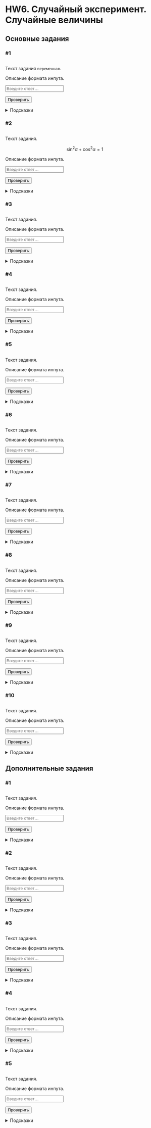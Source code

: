 # HW6. Случайный эксперимент. Случайные величины {#hw6 .unnumbered}

```{=html}
<!--
REPLACE ALL hw6 TO hw<n> WITH MATCH CASE
-->
```
## Основные задания {#hw6_main}

### #1

<img id="hw6-1-level" class="level"/>

::: {#hw6-1-task .task}
Текст задания `переменная`.
:::

::: {#hw6-1-autocheck .autocheck}
::: {#hw6-1-ir .input-requirements}
Описание формата инпута.
:::

<input class="autocheck-input" type="text" id="hw6-1" placeholder="Введите ответ…">

<input class="autocheck-button" type="button" value="Проверить" onclick="check('hw6-1')">

::: {#hw6-1-fb .autocheck-feedback}
:::
:::

::: hints-wrapper
<details class="hints" id="hw6-1-hints">

<summary>Подсказки</summary>

<details class="hint">

<summary>Как делать задание?</summary>

</details>

<details class="hint">

<summary>Что надо сделать?</summary>

</details>

<details class="hint">

<summary>Ответ неверный</summary>

</details>

</details>
:::

### #2

<img id="hw6-2-level" class="level"/>

::: {#hw6-2-task .task}
Текст задания.

$$\sin^2{\alpha} + \cos^2{\alpha} = 1$$
:::

::: {#hw6-2-autocheck .autocheck}
::: {#hw6-2-ir .input-requirements}
Описание формата инпута.
:::

<input class="autocheck-input" type="text" id="hw6-2" placeholder="Введите ответ…">

<input class="autocheck-button" type="button" value="Проверить" onclick="check('hw6-2')">

::: {#hw6-2-fb .autocheck-feedback}
:::
:::

::: hints-wrapper
<details class="hints" id="hw6-2-hints">

<summary>Подсказки</summary>

<details class="hint">

<summary>Как делать задание?</summary>

</details>

<details class="hint">

<summary>Что надо сделать?</summary>

</details>

<details class="hint">

<summary>Ответ неверный</summary>

</details>

</details>
:::

### #3

<img id="hw6-3-level" class="level"/>

::: {#hw6-3-task .task}
Текст задания.
:::

::: {#hw6-3-autocheck .autocheck}
::: {#hw6-3-ir .input-requirements}
Описание формата инпута.
:::

<input class="autocheck-input" type="text" id="hw6-3" placeholder="Введите ответ…">

<input class="autocheck-button" type="button" value="Проверить" onclick="check('hw6-3')">

::: {#hw6-3-fb .autocheck-feedback}
:::
:::

::: hints-wrapper
<details class="hints" id="hw6-3-hints">

<summary>Подсказки</summary>

<details class="hint">

<summary>Как делать задание?</summary>

</details>

<details class="hint">

<summary>Что надо сделать?</summary>

</details>

<details class="hint">

<summary>Ответ неверный</summary>

</details>

</details>
:::

### #4

<img id="hw6-4-level" class="level"/>

::: {#hw6-4-task .task}
Текст задания.
:::

::: {#hw6-4-autocheck .autocheck}
::: {#hw6-4-ir .input-requirements}
Описание формата инпута.
:::

<input class="autocheck-input" type="text" id="hw6-4" placeholder="Введите ответ…">

<input class="autocheck-button" type="button" value="Проверить" onclick="check('hw6-4')">

::: {#hw6-4-fb .autocheck-feedback}
:::
:::

::: hints-wrapper
<details class="hints" id="hw6-4-hints">

<summary>Подсказки</summary>

<details class="hint">

<summary>Как делать задание?</summary>

</details>

<details class="hint">

<summary>Что надо сделать?</summary>

</details>

<details class="hint">

<summary>Ответ неверный</summary>

</details>

</details>
:::

### #5

<img id="hw6-5-level" class="level"/>

::: {#hw6-5-task .task}
Текст задания.
:::

::: {#hw6-5-autocheck .autocheck}
::: {#hw6-5-ir .input-requirements}
Описание формата инпута.
:::

<input class="autocheck-input" type="text" id="hw6-5" placeholder="Введите ответ…">

<input class="autocheck-button" type="button" value="Проверить" onclick="check('hw6-5')">

::: {#hw6-5-fb .autocheck-feedback}
:::
:::

::: hints-wrapper
<details class="hints" id="hw6-5-hints">

<summary>Подсказки</summary>

<details class="hint">

<summary>Как делать задание?</summary>

</details>

<details class="hint">

<summary>Что надо сделать?</summary>

</details>

<details class="hint">

<summary>Ответ неверный</summary>

</details>

</details>
:::

### #6

<img id="hw6-6-level" class="level"/>

::: {#hw6-6-task .task}
Текст задания.
:::

::: {#hw6-6-autocheck .autocheck}
::: {#hw6-6-ir .input-requirements}
Описание формата инпута.
:::

<input class="autocheck-input" type="text" id="hw6-6" placeholder="Введите ответ…">

<input class="autocheck-button" type="button" value="Проверить" onclick="check('hw6-6')">

::: {#hw6-6-fb .autocheck-feedback}
:::
:::

::: hints-wrapper
<details class="hints" id="hw6-6-hints">

<summary>Подсказки</summary>

<details class="hint">

<summary>Как делать задание?</summary>

</details>

<details class="hint">

<summary>Что надо сделать?</summary>

</details>

<details class="hint">

<summary>Ответ неверный</summary>

</details>

</details>
:::

### #7

<img id="hw6-7-level" class="level"/>

::: {#hw6-7-task .task}
Текст задания.
:::

::: {#hw6-7-autocheck .autocheck}
::: {#hw6-7-ir .input-requirements}
Описание формата инпута.
:::

<input class="autocheck-input" type="text" id="hw6-7" placeholder="Введите ответ…">

<input class="autocheck-button" type="button" value="Проверить" onclick="check('hw6-7')">

::: {#hw6-7-fb .autocheck-feedback}
:::
:::

::: hints-wrapper
<details class="hints" id="hw6-7-hints">

<summary>Подсказки</summary>

<details class="hint">

<summary>Как делать задание?</summary>

</details>

<details class="hint">

<summary>Что надо сделать?</summary>

</details>

<details class="hint">

<summary>Ответ неверный</summary>

</details>

</details>
:::

### #8

<img id="hw6-8-level" class="level"/>

::: {#hw6-8-task .task}
Текст задания.
:::

::: {#hw6-8-autocheck .autocheck}
::: {#hw6-8-ir .input-requirements}
Описание формата инпута.
:::

<input class="autocheck-input" type="text" id="hw6-8" placeholder="Введите ответ…">

<input class="autocheck-button" type="button" value="Проверить" onclick="check('hw6-8')">

::: {#hw6-8-fb .autocheck-feedback}
:::
:::

::: hints-wrapper
<details class="hints" id="hw6-8-hints">

<summary>Подсказки</summary>

<details class="hint">

<summary>Как делать задание?</summary>

</details>

<details class="hint">

<summary>Что надо сделать?</summary>

</details>

<details class="hint">

<summary>Ответ неверный</summary>

</details>

</details>
:::

### #9

<img id="hw6-9-level" class="level"/>

::: {#hw6-9-task .task}
Текст задания.
:::

::: {#hw6-9-autocheck .autocheck}
::: {#hw6-9-ir .input-requirements}
Описание формата инпута.
:::

<input class="autocheck-input" type="text" id="hw6-9" placeholder="Введите ответ…">

<input class="autocheck-button" type="button" value="Проверить" onclick="check('hw6-9')">

::: {#hw6-9-fb .autocheck-feedback}
:::
:::

::: hints-wrapper
<details class="hints" id="hw6-9-hints">

<summary>Подсказки</summary>

<details class="hint">

<summary>Как делать задание?</summary>

</details>

<details class="hint">

<summary>Что надо сделать?</summary>

</details>

<details class="hint">

<summary>Ответ неверный</summary>

</details>

</details>
:::

### #10

<img id="hw6-10-level" class="level"/>

::: {#hw6-10-task .task}
Текст задания.
:::

::: {#hw6-10-autocheck .autocheck}
::: {#hw6-10-ir .input-requirements}
Описание формата инпута.
:::

<input class="autocheck-input" type="text" id="hw6-10" placeholder="Введите ответ…">

<input class="autocheck-button" type="button" value="Проверить" onclick="check('hw6-10')">

::: {#hw6-10-fb .autocheck-feedback}
:::
:::

::: hints-wrapper
<details class="hints" id="hw6-10-hints">

<summary>Подсказки</summary>

<details class="hint">

<summary>Как делать задание?</summary>

</details>

<details class="hint">

<summary>Что надо сделать?</summary>

</details>

<details class="hint">

<summary>Ответ неверный</summary>

</details>

</details>
:::

## Дополнительные задания {#hw6_add}

### #1

<img id="hw6-11-level" class="level"/>

::: {#hw6-11-task .task}
Текст задания.
:::

::: {#hw6-11-autocheck .autocheck}
::: {#hw6-11-ir .input-requirements}
Описание формата инпута.
:::

<input class="autocheck-input" type="text" id="hw6-11" placeholder="Введите ответ…">

<input class="autocheck-button" type="button" value="Проверить" onclick="check('hw6-11')">

::: {#hw6-11-fb .autocheck-feedback}
:::
:::

::: hints-wrapper
<details class="hints" id="hw6-11-hints">

<summary>Подсказки</summary>

<details class="hint">

<summary>Как делать задание?</summary>

</details>

<details class="hint">

<summary>Что надо сделать?</summary>

</details>

<details class="hint">

<summary>Ответ неверный</summary>

</details>

</details>
:::

### #2

<img id="hw6-12-level" class="level"/>

::: {#hw6-12-task .task}
Текст задания.
:::

::: {#hw6-12-autocheck .autocheck}
::: {#hw6-12-ir .input-requirements}
Описание формата инпута.
:::

<input class="autocheck-input" type="text" id="hw6-12" placeholder="Введите ответ…">

<input class="autocheck-button" type="button" value="Проверить" onclick="check('hw6-12')">

::: {#hw6-12-fb .autocheck-feedback}
:::
:::

::: hints-wrapper
<details class="hints" id="hw6-12-hints">

<summary>Подсказки</summary>

<details class="hint">

<summary>Как делать задание?</summary>

</details>

<details class="hint">

<summary>Что надо сделать?</summary>

</details>

<details class="hint">

<summary>Ответ неверный</summary>

</details>

</details>
:::

### #3

<img id="hw6-13-level" class="level"/>

::: {#hw6-13-task .task}
Текст задания.
:::

::: {#hw6-13-autocheck .autocheck}
::: {#hw6-13-ir .input-requirements}
Описание формата инпута.
:::

<input class="autocheck-input" type="text" id="hw6-13" placeholder="Введите ответ…">

<input class="autocheck-button" type="button" value="Проверить" onclick="check('hw6-13')">

::: {#hw6-13-fb .autocheck-feedback}
:::
:::

::: hints-wrapper
<details class="hints" id="hw6-13-hints">

<summary>Подсказки</summary>

<details class="hint">

<summary>Как делать задание?</summary>

</details>

<details class="hint">

<summary>Что надо сделать?</summary>

</details>

<details class="hint">

<summary>Ответ неверный</summary>

</details>

</details>
:::

### #4

<img id="hw6-14-level" class="level"/>

::: {#hw6-14-task .task}
Текст задания.
:::

::: {#hw6-14-autocheck .autocheck}
::: {#hw6-14-ir .input-requirements}
Описание формата инпута.
:::

<input class="autocheck-input" type="text" id="hw6-14" placeholder="Введите ответ…">

<input class="autocheck-button" type="button" value="Проверить" onclick="check('hw6-14')">

::: {#hw6-14-fb .autocheck-feedback}
:::
:::

::: hints-wrapper
<details class="hints" id="hw6-14-hints">

<summary>Подсказки</summary>

<details class="hint">

<summary>Как делать задание?</summary>

</details>

<details class="hint">

<summary>Что надо сделать?</summary>

</details>

<details class="hint">

<summary>Ответ неверный</summary>

</details>

</details>
:::

### #5

<img id="hw6-15-level" class="level"/>

::: {#hw6-15-task .task}
Текст задания.
:::

::: {#hw6-15-autocheck .autocheck}
::: {#hw6-15-ir .input-requirements}
Описание формата инпута.
:::

<input class="autocheck-input" type="text" id="hw6-15" placeholder="Введите ответ…">

<input class="autocheck-button" type="button" value="Проверить" onclick="check('hw6-15')">

::: {#hw6-15-fb .autocheck-feedback}
:::
:::

::: hints-wrapper
<details class="hints" id="hw6-15-hints">

<summary>Подсказки</summary>

<details class="hint">

<summary>Как делать задание?</summary>

</details>

<details class="hint">

<summary>Что надо сделать?</summary>

</details>

<details class="hint">

<summary>Ответ неверный</summary>

</details>

</details>
:::

```{=html}
<!--- CHANGE hw6 TO hw<n> IN THE LINES BELOW--->
<script type="text/javascript" src="./js/hw6.json"></script>
<script type="text/javascript" src="./js/hw.js"></script>
```
